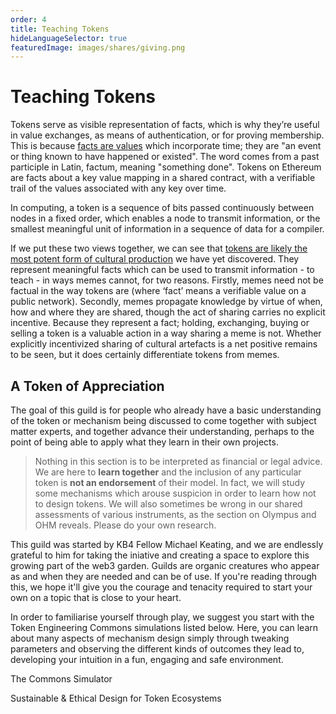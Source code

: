 ```yaml
---
order: 4
title: Teaching Tokens
hideLanguageSelector: true
featuredImage: images/shares/giving.png
---
```


# Teaching Tokens

Tokens serve as visible representation of facts, which is why they’re useful in value exchanges, as means of authentication, or for proving membership. This is because [facts are values](https://www.youtube.com/watch?v=-6BsiVyC1kM&t=1207s) which incorporate time; they are "an event or thing known to have happened or existed". The word comes from a past participle in Latin, factum, meaning "something done". Tokens on Ethereum are facts about a key value mapping in a shared contract, with a verifiable trail of the values associated with any key over time.

In computing, a token is a sequence of bits passed continuously between nodes in a fixed order, which enables a node to transmit information, or the smallest meaningful unit of information in a sequence of data for a compiler.

If we put these two views together, we can see that [tokens are likely the most potent form of cultural production](/learn/module-5/) we have yet discovered. They represent meaningful facts which can be used to transmit information - to teach - in ways memes cannot, for two reasons. Firstly, memes need not be factual in the way tokens are (where ‘fact’ means a verifiable value on a public network). Secondly, memes propagate knowledge by virtue of when, how and where they are shared, though the act of sharing carries no explicit incentive. Because they represent a fact; holding, exchanging, buying or selling a token is a valuable action in a way sharing a meme is not. Whether explicitly incentivized sharing of cultural artefacts is a net positive remains to be seen, but it does certainly differentiate tokens from memes.

## A Token of Appreciation

The goal of this guild is for people who already have a basic understanding of the token or mechanism being discussed to come together with subject matter experts, and together advance their understanding, perhaps to the point of being able to apply what they learn in their own projects.

> Nothing in this section is to be interpreted as financial or legal advice. We are here to **learn together** and the inclusion of any particular token is **not an endorsement** of their model. In fact, we will study some mechanisms which arouse suspicion in order to learn how not to design tokens. We will also sometimes be wrong in our shared assessments of various instruments, as the section on Olympus and OHM reveals. Please do your own research.

This guild was started by KB4 Fellow Michael Keating, and we are endlessly grateful to him for taking the iniative and creating a space to explore this growing part of the web3 garden. Guilds are organic creatures who appear as and when they are needed and can be of use. If you're reading through this, we hope it'll give you the courage and tenacity required to start your own on a topic that is close to your heart.

In order to familiarise yourself through play, we suggest you start with the Token Engineering Commons simulations listed below. Here, you can learn about many aspects of mechanism design simply through tweaking parameters and observing the different kinds of outcomes they lead to, developing your intuition in a fun, engaging and safe environment.

<List>

<Link to="https://sim.commonsstack.org/">

The Commons Simulator

</Link>

<Link to="https://tecommons.org/">

Sustainable &amp; Ethical Design for Token Ecosystems

</Link>

</List>
